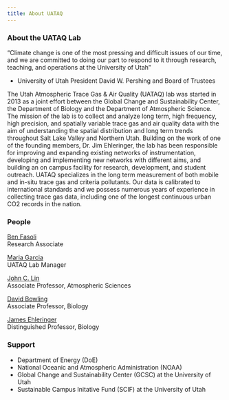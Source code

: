 ```yaml
---
title: About UATAQ
---
```


<div class="content-page">

### About the UATAQ Lab

"Climate change is one of the most pressing and difficult issues of our time, and we are committed to doing our part to respond to it through research, teaching, and operations at the University of Utah"

- University of Utah President David W. Pershing and Board of Trustees

The Utah Atmospheric Trace Gas & Air Quality (UATAQ) lab was started in 2013 as a joint effort between the Global Change and Sustainability Center, the Department of Biology and the Department of Atmospheric Science. The mission of the lab is to collect and analyze long term, high frequency, high precision, and spatially variable trace gas and air quality data with the aim of understanding the spatial distribution and long term trends throughout Salt Lake Valley and Northern Utah. Building on the work of one of the founding members, Dr. Jim Ehleringer, the lab has been responsible for improving and expanding existing networks of instrumentation, developing and implementing new networks with different aims, and building an on campus facility for research, development, and student outreach. UATAQ specializes in the long term measurement of both mobile and in-situ trace gas and criteria pollutants. Our data is calibrated to international standards and we possess numerous years of experience in collecting trace gas data, including one of the longest continuous urban CO2 records in the nation.

### People

[Ben Fasoli](https://benfasoli.com)  
Research Associate

[Maria Garcia](mailto:mag10@utah.edu)  
UATAQ Lab Manager

[John C. Lin](http://lair.utah.edu)  
Associate Professor, Atmospheric Sciences

[David Bowling](http://biologylabs.utah.edu/bowling/)  
Associate Professor, Biology

[James Ehleringer](http://www.biology.utah.edu/people/details.php?id=104)  
Distinguished Professor, Biology

### Support

- Department of Energy (DoE)
- National Oceanic and Atmospheric Administration (NOAA)
- Global Change and Sustainability Center (GCSC) at the University of Utah
- Sustainable Campus Initative Fund (SCIF) at the University of Utah

</div>
